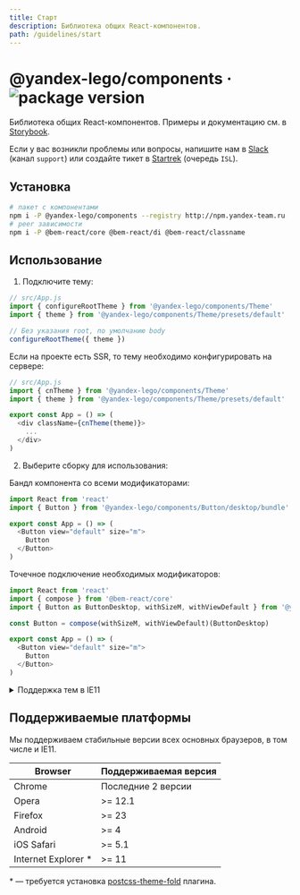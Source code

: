```yaml
---
title: Старт
description: Библиотека общих React-компонентов.
path: /guidelines/start
---
```


# @yandex-lego/components &middot; ![package version](https://badger.yandex-team.ru/npm/@yandex-lego/components/version.svg)

Библиотека общих React-компонентов. Примеры и документацию см. в [Storybook](https://lego-docs.s3.mds.yandex.net/story/dev/index.html?path=/story/lego-components-button-desktop--default).

Если у вас возникли проблемы или вопросы, напишите нам в [Slack](https://lego-team.slack.com) (канал `support`) или создайте тикет в [Startrek](https://st.yandex-team.ru/ISL) (очередь `ISL`).

## Установка

```bash
#⠀пакет с компонентами
npm i -P @yandex-lego/components --registry http://npm.yandex-team.ru
#⠀peer зависимости
npm i -P @bem-react/core @bem-react/di @bem-react/classname
```

## Использование

1. Подключите тему:

  ```ts
  // src/App.js
  import { configureRootTheme } from '@yandex-lego/components/Theme'
  import { theme } from '@yandex-lego/components/Theme/presets/default'

  // Без указания root, по умолчанию body
  configureRootTheme({ theme })
  ```

  Если на проекте есть SSR, то тему необходимо конфигурировать на сервере:

  ```ts
  // src/App.js
  import { cnTheme } from '@yandex-lego/components/Theme'
  import { theme } from '@yandex-lego/components/Theme/presets/default'

  export const App = () => (
    <div className={cnTheme(theme)}>
      ...
    </div>
  )
  ```

2. Выберите сборку для использования:

  Бандл компонента со всеми модификаторами:

  ```ts
  import React from 'react'
  import { Button } from '@yandex-lego/components/Button/desktop/bundle'

  export const App = () => (
    <Button view="default" size="m">
      Button
    </Button>
  )
  ```

  Точечное подключение необходимых модификаторов:

  ```ts
  import React from 'react'
  import { compose } from '@bem-react/core'
  import { Button as ButtonDesktop, withSizeM, withViewDefault } from '@yandex-lego/components/Button/desktop'

  const Button = compose(withSizeM, withViewDefault)(ButtonDesktop)

  export const App = () => (
    <Button view="default" size="m">
      Button
    </Button>
  )
  ```

<details markdown="1">

<summary>Поддержка тем в IE11</summary>

Для поддержки тем в IE11 необходимо использовать [postcss-theme-fold](https://github.com/yarastqt/postcss-theme-fold) плагин, для того, чтобы раскрывать CSS-переменные в соответствии с темами.

**Установка:**

```bash
npm i -D postcss-theme-fold
```

**Использование:**

```js
// postcss.config.js
module.exports = {
  plugins: [
    require('postcss-theme-fold')({
      // Подключаем необходимый набор тем.
      themes: [
        [require.resolve('@yandex-lego/components/Theme/presets/default.css')],
      ],
      // Объявляем массив классов-хелперов.
      globalSelectors: ['.utilityfocus'],
    }),
  ],
}
```

</details>


## Поддерживаемые платформы

Мы поддерживаем стабильные версии всех основных браузеров, в том числе и IE11.

| Browser           | Поддерживаемая версия |
| ----------------- | --------------------- |
| Chrome            | Последние 2 версии    |
| Opera             | >= 12.1               |
| Firefox           | >= 23                 |
| Android           | >= 4                  |
| iOS Safari        | >= 5.1                |
| Internet Explorer &#42; | >= 11                 |

&#42; — требуется установка <a href="https://github.com/yarastqt/postcss-theme-fold" target="_blank">postcss-theme-fold</a> плагина.
